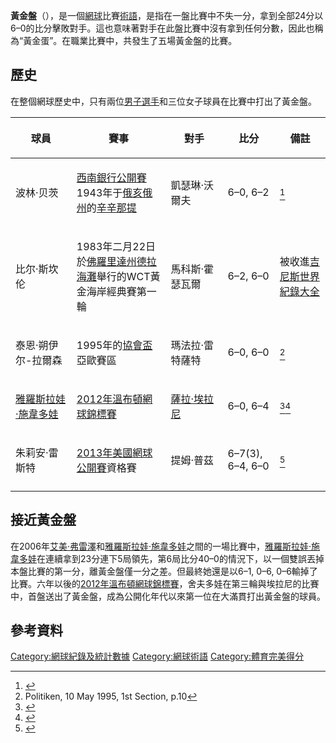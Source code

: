 {{noteTA
|G1=Tennis
}}

'''黃金盤'''（{{lang-en|Gold set}}），是一個[[網球|網球]]比賽[[術語|術語]]，是指在一盤比賽中不失一分，拿到全部24分以6–0的比分擊敗對手。這也意味著對手在此盤比賽中沒有拿到任何分數，因此也稱為“黃金蛋”。在職業比賽中，共發生了五場黃金盤的比賽。
== 歷史 ==
在整個網球歷史中，只有兩位[[網球運動員|男子選手]]和三位女子球員在比賽中打出了黃金盤。
{| class="wikitable"
|-
! width=180|球員 !! width=300|賽事 !! width=180|對手 !! width=120|比分 !! width=150|備註
|-
| {{flagicon|USA}} 波林·贝茨
| [[辛辛那提大師賽|西南銀行公開賽]] 1943年于[[俄亥俄州|俄亥俄州]]的[[辛辛那提|辛辛那提]]
| {{flagicon|USA}} 凱瑟琳·沃爾夫
| 6–0, 6–2
| <ref>{{cite book|last=S. Smith|first=Phillip|title=From Club Court to Center Court|year=2010|isbn=0-9712445-8-8|pages=22|url=http://assets.usta.com/assets/663/15/Compendium%2010_reduced.pdf|format=PDF|edition=2010|access-date=2013-10-11|archive-date=2019-09-04|archive-url=https://web.archive.org/web/20190904033536/http://assets.usta.com/assets/663/15/Compendium%2010_reduced.pdf|dead-url=no}}</ref>
|-
| {{flagicon|USA}} 比尔·斯坎伦 
| 1983年二月22日於[[佛羅里達州|佛羅里達州]][[德拉海灘|德拉海灘]]舉行的WCT黃金海岸經典賽第一輪
| {{flagicon|BRA}} 馬科斯·霍瑟瓦爾
| 6–2, 6–0
| 被收進[[吉尼斯世界紀錄大全|吉尼斯世界紀錄大全]]
|-
| {{flagicon|DEN}} 泰恩·朔伊尔-拉爾森
| 1995年的[[協會盃|協會盃]]亞歐賽區
| {{flagicon|BOT}} 瑪法拉·雷特薩特
| 6–0, 6–0
| <ref>Politiken, 10 May 1995, 1st Section, p.10</ref>
|-
| {{flagicon|KAZ}} [[雅羅斯拉娃·施韋多娃|雅羅斯拉娃·施韋多娃]]
| [[2012年溫布頓網球錦標賽|2012年溫布頓網球錦標賽]]
| {{flagicon|ITA}} [[薩拉·埃拉尼|薩拉·埃拉尼]]
| 6–0, 6–4
| <ref>{{cite web|title=舍夫多娃难以置信自己创纪录 打趣温网是否挂牌纪念 2012年07月1日 新浪体育|url=http://sports.sina.com.cn/t/2012-07-01/12506120679.shtml}}</ref><ref>{{cite web|title=舍夫多娃打出创纪录黄金一盘 携阿扎晋级温网16强 2012年06月30日  新浪体育|url=http://sports.sina.com.cn/t/2012-06-30/22286120157.shtml}}</ref>
|-
| {{flagicon|GER}} 朱莉安·雷斯特
| [[2013年美國網球公開賽|2013年美國網球公開賽]]資格賽
| {{flagicon|GER}} 提姆·普茲
| 6–7(3), 6–4, 6–0
| <ref>{{cite web|title=Match Stats|url=http://www.usopen.org/en_US/scores/stats/day1/11125ms.html|deadurl=yes|archiveurl=https://web.archive.org/web/20130901165743/http://www.usopen.org/en_US/scores/stats/day1/11125ms.html|archivedate=2013-09-01}}</ref>
|-
|}
== 接近黃金盤 ==
在2006年[[艾美·弗雷澤|艾美·弗雷澤]]和[[雅羅斯拉娃·施韋多娃|雅羅斯拉娃·施韋多娃]]之間的一場比賽中，[[雅羅斯拉娃·施韋多娃|雅羅斯拉娃·施韋多娃]]在連續拿到23分連下5局領先，第6局比分40–0的情況下，以一個雙誤丟掉本盤比賽的第一分，離黃金盤僅一分之差。但最終她還是以6–1, 0–6, 0–6輸掉了比賽。六年以後的[[2012年溫布頓網球錦標賽女子單打比賽|2012年溫布頓網球錦標賽]]，舍夫多娃在第三輪與埃拉尼的比賽中，首盤送出了黃金盤，成為公開化年代以來第一位在大滿貫打出黃金盤的球員。

== 參考資料 ==
{{Reflist}}
{{網球紀錄與統計}}
[[Category:網球紀錄及統計數據|Category:網球紀錄及統計數據]]
[[Category:網球術語|Category:網球術語]]
[[Category:體育完美得分|Category:體育完美得分]]